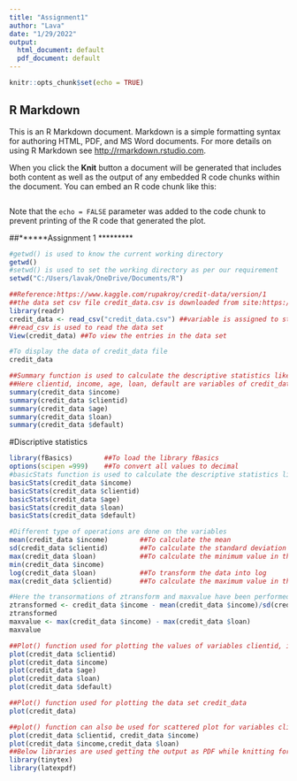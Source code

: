 ---
title: "Assignment1"
author: "Lava"
date: "1/29/2022"
output:
  html_document: default
  pdf_document: default
---

```{r setup, include=FALSE}
knitr::opts_chunk$set(echo = TRUE)
```

## R Markdown

This is an R Markdown document. Markdown is a simple formatting syntax for authoring HTML, PDF, and MS Word documents. For more details on using R Markdown see <http://rmarkdown.rstudio.com>.

When you click the **Knit** button a document will be generated that includes both content as well as the output of any embedded R code chunks within the document. You can embed an R code chunk like this:


```{echo=FALSE}
```

Note that the `echo = FALSE` parameter was added to the code chunk to prevent printing of the R code that generated the plot.

##******Assignment 1 *********
```{r}
#getwd() is used to know the current working directory
getwd()
#setwd() is used to set the working directory as per our requirement
setwd("C:/Users/lavak/OneDrive/Documents/R")
```
```{r}
##Reference:https://www.kaggle.com/rupakroy/credit-data/version/1
##the data set csv file credit_data.csv is downloaded from site:https://www.kaggle.com/rupakroy/credit-data/version/1 and imported to the present working directory "C:/Users/lavak/OneDrive/Documents/R"
library(readr)
credit_data <- read_csv("credit_data.csv") ##variable is assigned to store the data from credit_data.csv
##read_csv is used to read the data set
View(credit_data) ##To view the entries in the data set 
```
```{r}
#To display the data of credit_data file  
credit_data
```

```{r}
##Summary function is used to calculate the descriptive statistics like median, mean, min and max for given variables.
##Here clientid, income, age, loan, default are variables of credit_data data set
summary(credit_data $income)
summary(credit_data $clientid)
summary(credit_data $age)
summary(credit_data $loan)
summary(credit_data $default)
```
#Discriptive statistics 
```{r}
library(fBasics)        ##To load the library fBasics
options(scipen =999)    ##To convert all values to decimal
#basicStats function is used to calculate the descriptive statistics like median, mean, min and max for given variables.
basicStats(credit_data $income)
basicStats(credit_data $clientid)
basicStats(credit_data $age)
basicStats(credit_data $loan)
basicStats(credit_data $default)
```
```{r}
#Different type of operations are done on the variables
mean(credit_data $income)        ##To calculate the mean
sd(credit_data $clientid)        ##To calculate the standard deviation
max(credit_data $loan)           ##To calculate the minimum value in the specific variable data
min(credit_data $income)
log(credit_data $loan)           ##To transform the data into log
max(credit_data $clientid)       ##To calculate the maximum value in the specific variable data
```

```{r}
#Here the transormations of ztransform and maxvalue have been performed. 
ztransformed <- credit_data $income - mean(credit_data $income)/sd(credit_data $income) 
ztransformed
maxvalue <- max(credit_data $income) - max(credit_data $loan)
maxvalue
```
```{r}
##Plot() function used for plotting the values of variables clientid, income, age, loan, default
plot(credit_data $clientid)
plot(credit_data $income)
plot(credit_data $age)
plot(credit_data $loan)
plot(credit_data $default)
```
```{r}
##Plot() function used for plotting the data set credit_data
plot(credit_data)
```


```{r}
##plot() function can also be used for scattered plot for variables clientid, income and loan
plot(credit_data $clientid, credit_data $income)
plot(credit_data $income,credit_data $loan)
##Below libraries are used getting the output as PDF while knitting for output
library(tinytex)      
library(latexpdf)
```